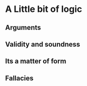 # A Little bit of logic

## Arguments

## Validity and soundness

## Its a matter of form

## Fallacies



